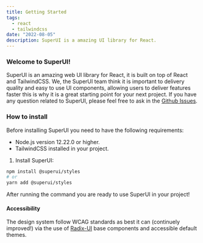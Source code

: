 ```yaml
---
title: Getting Started
tags:
  - react
  - tailwindcss
date: "2022-08-05"
description: SuperUI is a amazing UI library for React.
---
```


### Welcome to SuperUI!

SuperUI is an amazing web UI library for React, it is built on top of React and TailwindCSS.
We, the SuperUI team think it is important to delivery quality and easy to use UI components, allowing users to deliver features faster this is why it is a great starting point for your next project.
If you have any question related to SuperUI, please feel free to ask in the [Github Issues](https://github.com/pheralb/superui/issues).

### How to install

Before installing SuperUI you need to have the following requirements:

- Node.js version 12.22.0 or higher.
- TailwindCSS installed in your project.

1. Install SuperUI:

```bash
npm install @superui/styles
# or
yarn add @superui/styles
```

After running the command you are ready to use SuperUI in your project!

#### Accessibility

The design system follow WCAG standards as best it can (continuely improved!) via the use of [Radix-UI](https://www.radix-ui.com/) base components and accessible default themes.

